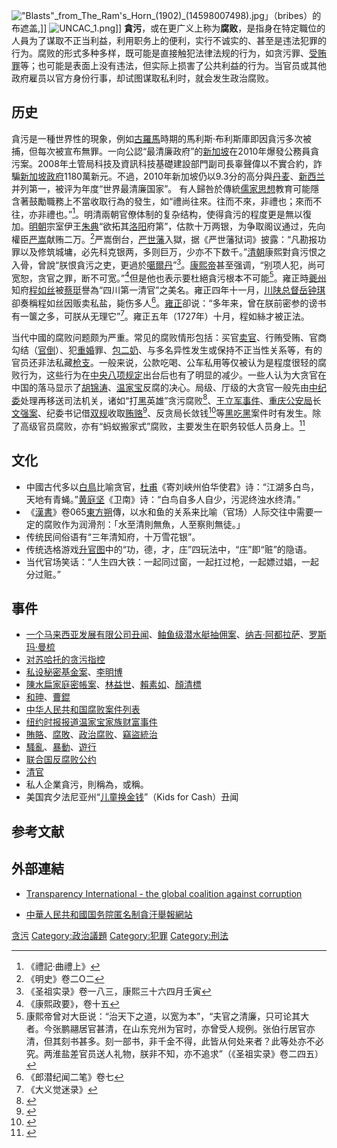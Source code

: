 {{multiple issues|
{{globalize|time=2015-03-08T07:36:56+00:00}}
{{pov|time=2015-03-08T07:36:56+00:00}}
{{refimprove|time=2015-03-08T07:36:56+00:00}}
}}
[[File:"Blasts"_from_The_Ram's_Horn_(1902)_(14598007498).jpg|thumb]]」（bribes）的布遮盖,]]
[[File:UNCAC_1.png|thumb]]]]
'''貪污'''，或在更广义上称为'''腐败'''，是指身在特定職位的人員为了谋取不正当利益，利用职务上的便利，实行不诚实的、甚至是违法犯罪的行为。腐败的形式多种多样，既可能是直接触犯法律法规的行为，如贪污罪、[[賄賂|受贿罪]]等；也可能是表面上没有违法，但实际上损害了公共利益的行为。当官员或其他政府雇员以官方身份行事，却试图谋取私利时，就会发生政治腐败。

== 历史 ==
貪污是一種世界性的現象，例如[[古羅馬|古羅馬]]時期的馬利斯·布利斯庫即因貪污多次被捕，但每次被宣布無罪。一向公認“最清廉政府”的[[新加坡|新加坡]]在2010年爆發公務員貪污案。2008年土管局科技及資訊科技基礎建設部門副司長辜聲偉以不實合約，詐騙[[新加坡政府|新加坡政府]]1180萬新元。不過，2010年新加坡仍以9.3分的高分與[[丹麦|丹麦]]、[[新西兰|新西兰]]并列第一，被评为年度“世界最清廉国家”。
有人歸咎於傳統[[儒家思想|儒家思想]]教育可能隱含著鼓勵職務上不當收取行為的發生，如“禮尚往來。往而不來，非禮也；來而不往，亦非禮也。”<ref>《禮記·曲禮上》</ref>。明清兩朝官僚体制的复杂结构，使得貪污的程度更是無以復加。[[明朝|明朝]]宗室伊王[[朱典|朱典]]“欲拓其[[洛阳|洛阳]]府第”，估款十万两银，为争取阁议通过，先向權臣[[严嵩|严嵩]]献贿二万。<ref>《明史》卷二O二</ref>严嵩倒台，[[严世藩|严世藩]]入獄，据《严世藩狱词》披露：“凡勘报功罪以及修筑城墉，必先科克银两，多则巨万，少亦不下数千。”[[清朝|清朝]]康熙對貪污恨之入骨，曾說“朕恨貪污之吏，更過於[[噶爾丹|噶爾丹]]”<ref>《圣祖实录》卷一八三，康熙三十六四月壬寅</ref>。[[康熙帝|康熙帝]]甚至强调，“别项人犯，尚可宽恕，贪官之罪，断不可宽。”<ref>《康熙政要》，卷十五</ref>但是他也表示要杜絕貪污根本不可能<ref>康熙帝曾对大臣说：“治天下之道，以宽为本”，“夫官之清廉，只可论其大者。今张鹏翮居官甚清，在山东兖州为官时，亦曾受人规例。张伯行居官亦清，但其刻书甚多。刻一部书，非千金不得，此皆从何处来者？此等处亦不必究。两淮盐差官员送人礼物，朕非不知，亦不追求”（《圣祖实录》卷二四五）</ref>。雍正時[[夔州|夔州]]知府[[程如丝|程如丝]]被[[蔡珽|蔡珽]]譽為“四川第一清官”之美名。雍正四年十一月，[[川陕总督|川陕总督]][[岳钟琪|岳钟琪]]卻奏稱程如丝因贩卖私盐，毙伤多人<ref>《郎潜纪闻二笔》卷七</ref>。[[雍正|雍正]]卻说：“多年来，曾在朕前密参的谤书有一箧之多，可朕从无理它”<ref>《大义觉迷录》</ref>。雍正五年（1727年）十月，程如絲才被正法。

当代中國的腐败问题颇为严重。常见的腐败情形包括：买官[[卖官|卖官]]、行贿受贿、官商勾结（[[官倒|官倒]]）、犯[[重婚|重婚]]罪、[[包二奶|包二奶]]、与多名异性发生或保持不正当性关系等，有的官员还非法私藏[[枪|枪支]]。一般来说，公款吃喝、公车私用等仅被认为是程度很轻的腐败行为，这些行为在[[中央八项规定|中央八项规定]]出台后也有了明显的减少。一些人认为大贪官在中国的落马显示了[[胡锦涛|胡锦涛]]、[[温家宝|温家宝]]反腐的决心。局级、厅级的大贪官一般先由[[中纪委|中纪委]]处理再移送司法机关，诸如“打[[黑社会|黑]]英雄”贪污腐败<ref>{{Cite web |url=http://money.163.com/12/0327/10/7TJJ3L31002524SO.html |title=山西“打黑功臣”组建黑帮争夺煤矿 敛财近4亿 |access-date=2012-03-28 |archive-url=https://web.archive.org/web/20120331144009/http://money.163.com/12/0327/10/7TJJ3L31002524SO.html |archive-date=2012-03-31 |dead-url=yes }}</ref>、[[王立军事件|王立军事件]]、[[重庆市公安局|重庆公安局]]长[[文强_(重庆)|文强案]]、纪委书记借[[双规|双规]]收取[[贿赂|贿赂]]<ref>{{Cite web |url=http://news.hexun.com/2011-01-14/126805309.html |title=湖南郴州原纪委书记不归路：当官管一阵子有钱管一辈子 |access-date=2012-03-28 |archive-date=2019-03-28 |archive-url=https://web.archive.org/web/20190328192209/http://news.hexun.com/2011-01-14/126805309.html |dead-url=no }}</ref>、反贪局长敛钱<ref>{{Cite web |url=http://news.sohu.com/20090626/n264773104.shtml |title=山西繁峙反贪局局长被双规 传其财产约有2亿元 |access-date=2012-03-28 |archive-date=2020-12-05 |archive-url=https://web.archive.org/web/20201205121950/http://news.sohu.com/20090626/n264773104.shtml |dead-url=no }}</ref>等[[黑吃黑|黑吃黑]]案件时有发生。除了高级官员腐败，亦有“蚂蚁搬家式”腐败，主要发生在职务较低人员身上。<ref>{{cite web |author1=廖伟均 |author2=何畔 |author3=黎睿 |title=女会计的“蚂蚁搬家式”腐败 ——南宁市宾阳县高级中学原会计苏益清违纪违法案剖析 |url=http://www.gxjjw.gov.cn/staticpages/20210418/gxjjw607bbc91-157165.shtml |website=广西纪检监察网 |access-date=2021-04-21 |archive-date=2021-04-21 |archive-url=https://web.archive.org/web/20210421224408/http://www.gxjjw.gov.cn/staticpages/20210418/gxjjw607bbc91-157165.shtml |dead-url=no }}</ref>

== 文化 ==
* 中國古代多以[[白鳥|白鳥]]比喻贪官，[[杜甫|杜甫]]《寄刘峡州伯华使君》诗：“江湖多白鸟，天地有青蝇。”[[黄庭坚|黄庭坚]]《卫南》诗：“白鸟自多人自少，污泥终浊水终清。”
* 《[[漢書|漢書]]》卷065[[東方朔|東方朔]]傳，以水和鱼的关系来比喻（官场）人际交往中需要一定的腐败作为润滑剂：「水至清則無魚，人至察則無徒。」
* 传统民间俗语有“三年清知府，十万雪花银”。
* 传统选格游戏[[升官图|升官图]]中的“功，德，才，庄”四玩法中，“庄”即“赃”的隐语。
* 当代官场笑话：“人生四大铁：一起同过窗，一起扛过枪，一起嫖过娼，一起分过赃。”

== 事件 ==
* [[一个马来西亚发展有限公司丑闻|一个马来西亚发展有限公司丑闻]]、[[鲉鱼级潜水艇抽佣案|鲉鱼级潜水艇抽佣案]]、[[纳吉·阿都拉萨|纳吉·阿都拉萨]]、[[罗斯玛·曼梳|罗斯玛·曼梳]] 
* [[对苏哈托的贪污指控|对苏哈托的贪污指控]] 
* [[私设秘密基金案|私设秘密基金案]]、[[李明博|李明博]] 
* [[陳水扁家庭密帳案|陳水扁家庭密帳案]]、[[林益世|林益世]]、[[賴素如|賴素如]]、[[顏清標|顏清標]]
* [[和珅|和珅]]、[[曹錕|曹錕]]
* [[中华人民共和国腐败案件列表|中华人民共和国腐败案件列表]]
* [[纽约时报报道温家宝家族财富事件|纽约时报报道温家宝家族财富事件]]
* [[賄賂|賄賂]]、[[腐敗|腐敗]]、[[政治腐败|政治腐败]]、[[竊盜統治|竊盜統治]]
* [[騷亂|騷亂]]、[[暴動|暴動]]、[[遊行|遊行]]
* [[联合国反腐败公约|联合国反腐败公约]]
* [[清官|清官]]
*私人企業貪污，則稱為{{tsl|en|Breach of fiduciary responsibility|違反信託責任}}，或稱{{tsl|en|Breach of trust|背信}}。
*美国宾夕法尼亚州“[[儿童换金钱丑闻|儿童换金钱]]”（Kids for Cash）丑闻

== 参考文献 ==
{{Reflist|2}}

== 外部連結 ==
* {{en}}[http://www.transparency.org/ Transparency International - the global coalition against corruption]{{Wayback|url=http://www.transparency.org/ |date=20090429012117 }}
* [https://web.archive.org/web/20170924200425/http://zygjjg.12388.gov.cn/ 中華人民共和國国务院匿名制貪汙舉報網站] 
{{Authority control}}
[[Category:贪污|]]
[[Category:政治議題|Category:政治議題]]
[[Category:犯罪|Category:犯罪]] 
[[Category:刑法|Category:刑法]]